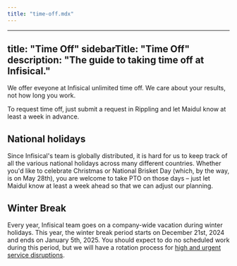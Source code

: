 ```yaml
---
title: "time-off.mdx"
---
```


---
title: "Time Off"
sidebarTitle: "Time Off"
description: "The guide to taking time off at Infisical."
---

We offer eveyone at Infisical unlimited time off. We care about your results, not how long you work.

To request time off, just submit a request in Rippling and let Maidul know at least a week in advance. 

## National holidays

Since Infisical's team is globally distributed, it is hard for us to keep track of all the various national holidays across many different countries. Whether you'd like to celebrate Christmas or National Brisket Day (which, by the way, is on May 28th), you are welcome to take PTO on those days – just let Maidul know at least a week ahead so that we can adjust our planning. 

## Winter Break 

Every year, Infisical team goes on a company-wide vacation during winter holidays. This year, the winter break period starts on December 21st, 2024 and ends on January 5th, 2025. You should expect to do no scheduled work during this period, but we will have a rotation process for [high and urgent service disruptions](https://infisical.com/sla). 